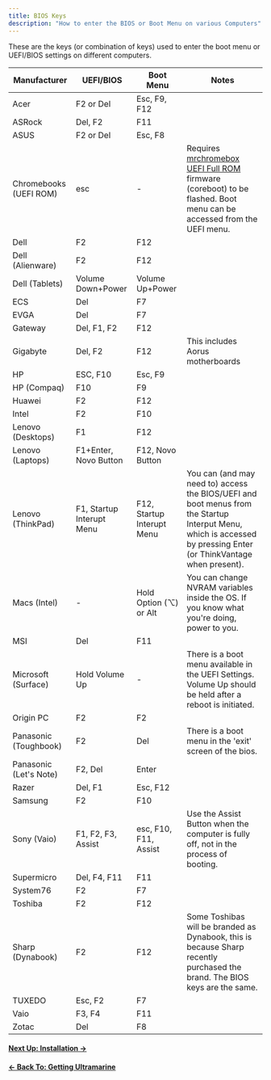 ```yaml
---
title: BIOS Keys
description: "How to enter the BIOS or Boot Menu on various Computers"
---
```


These are the keys (or combination of keys) used to enter the boot menu or UEFI/BIOS settings on different computers.

| Manufacturer           | UEFI/BIOS                 | Boot Menu                  | Notes                                                                                                                                                             |
| ---------------------- | ------------------------- | -------------------------- | ----------------------------------------------------------------------------------------------------------------------------------------------------------------- |
| Acer                   | F2 or Del                 | Esc, F9, F12               |                                                                                                                                                                   |
| ASRock                 | Del, F2                   | F11                        |                                                                                                                                                                   |
| ASUS                   | F2 or Del                 | Esc, F8                    |                                                                                                                                                                   |
| Chromebooks (UEFI ROM) | esc                       | -                          | Requires [mrchromebox UEFI Full ROM] firmware (coreboot) to be flashed. Boot menu can be accessed from the UEFI menu.                                             |
| Dell                   | F2                        | F12                        |                                                                                                                                                                   |
| Dell (Alienware)       | F2                        | F12                        |                                                                                                                                                                   |
| Dell (Tablets)         | Volume Down+Power         | Volume Up+Power            |                                                                                                                                                                   |
| ECS                    | Del                       | F7                         |                                                                                                                                                                   |
| EVGA                   | Del                       | F7                         |                                                                                                                                                                   |
| Gateway                | Del, F1, F2               | F12                        |                                                                                                                                                                   |
| Gigabyte               | Del, F2                   | F12                        | This includes Aorus motherboards                                                                                                                                  |
| HP                     | ESC, F10                  | Esc, F9                    |                                                                                                                                                                   |
| HP (Compaq)            | F10                       | F9                         |                                                                                                                                                                   |
| Huawei                 | F2                        | F12                        |                                                                                                                                                                   |
| Intel                  | F2                        | F10                        |                                                                                                                                                                   |
| Lenovo (Desktops)      | F1                        | F12                        |                                                                                                                                                                   |
| Lenovo (Laptops)       | F1+Enter, Novo Button     | F12, Novo Button           |                                                                                                                                                                   |
| Lenovo (ThinkPad)      | F1, Startup Interupt Menu | F12, Startup Interupt Menu | You can (and may need to) access the BIOS/UEFI and boot menus from the Startup Interput Menu, which is accessed by pressing Enter (or ThinkVantage when present). |
| Macs (Intel)  | -                         | Hold Option (⌥) or Alt     | You can change NVRAM variables inside the OS. If you know what you're doing, power to you.                                                                        |
| MSI                    | Del                       | F11                        |                                                                                                                                                                   |
| Microsoft (Surface)    | Hold Volume Up            | -                          | There is a boot menu available in the UEFI Settings. Volume Up should be held after a reboot is initiated.                                                        |
| Origin PC              | F2                        | F2                         |                                                                                                                                                                   |
| Panasonic (Toughbook)  | F2                        | Del                        | There is a boot menu in the 'exit' screen of the bios.                                                                                                            |
| Panasonic (Let's Note) | F2, Del                   | Enter                      |                                                                                                                                                                   |
| Razer                  | Del, F1                   | Esc, F12                   |                                                                                                                                                                   |
| Samsung                | F2                        | F10                        |                                                                                                                                                                   |
| Sony (Vaio)            | F1, F2, F3, Assist        | esc, F10, F11, Assist      | Use the Assist Button when the computer is fully off, not in the process of booting.                                                                              |
| Supermicro             | Del, F4, F11              | F11                        |                                                                                                                                                                   |
| System76               | F2                        | F7                         |                                                                                                                                                                   |
| Toshiba                | F2                        | F12                        |                                                                                                                                                                   |
| Sharp (Dynabook)       | F2                        | F12                        | Some Toshibas will be branded as Dynabook, this is because Sharp recently purchased the brand. The BIOS keys are the same.                                        |
| TUXEDO                 | Esc, F2                   | F7                         |                                                                                                                                                                   |
| Vaio                   | F3, F4                    | F11                        |                                                                                                                                                                   |
| Zotac                  | Del                       | F8                         |                                                                                                                                                                   |

#### [Next Up: Installation →](/en/setup/installation)

#### [← Back To: Getting Ultramarine](/en/setup/getting)

[mrchromebox UEFI Full ROM]: https://docs.chrultrabook.com/docs/firmware/about.html#rw-legacy
